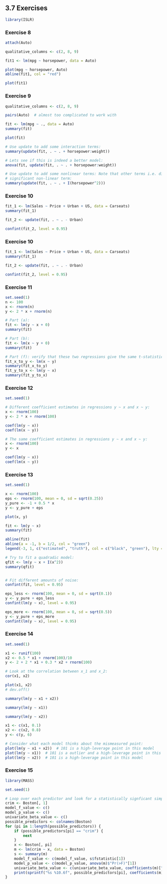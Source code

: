 ## 3.7 Exercises

```r
library(ISLR)
```

### Exercise 8

```r
attach(Auto)

qualitative_columns <- c(2, 8, 9)

fit1 <- lm(mpg ~ horsepower, data = Auto)

plot(mpg ~ horsepower, Auto)
abline(fit1, col = "red")

plot(fit1)
```

### Exercise 9

```r
qualitative_columns <- c(2, 8, 9)

pairs(Auto)  # almost too complicated to work with

fit <- lm(mpg ~ ., data = Auto)
summary(fit)

plot(fit)

# Use update to add some interaction terms:
summary(update(fit, . ~ . + horsepower:weight))

# Lets see if this is indeed a better model:
anova(fit, update(fit, . ~ . + horsepower:weight))

# Use update to add some nonlinear terms: Note that other terms i.e. displacement, weight, and accelation should also have a
# significant non-linear term:
summary(update(fit, . ~ . + I(horsepower^2)))
```


### Exercise 10

```r
fit_1 <- lm(Sales ~ Price + Urban + US, data = Carseats)
summary(fit_1)

fit_2 <- update(fit, . ~ . - Urban)

confint(fit_2, level = 0.95) 
```

### Exercise 10

```r
fit_1 <- lm(Sales ~ Price + Urban + US, data = Carseats)
summary(fit_1)

fit_2 <- update(fit, . ~ . - Urban)

confint(fit_2, level = 0.95) 
```

### Exercise 11

```r
set.seed(1)
n <- 100
x <- rnorm(n)
y <- 2 * x + rnorm(n)

# Part (a):
fit <- lm(y ~ x + 0)
summary(fit)

# Part (b):
fit <- lm(x ~ y + 0)
summary(fit)

# Part (f): verify that these two regressions give the same t-statistic
fit_x_to_y <- lm(x ~ y)
summary(fit_x_to_y)
fit_y_to_x <- lm(y ~ x)
summary(fit_y_to_x)
```

### Exercise 12

```r
set.seed(1)

# Different coefficient estimates in regressions y ~ x and x ~ y:
x <- rnorm(100)
y <- 2 * x + rnorm(100)

coef(lm(y ~ x))
coef(lm(x ~ y))

# The same coefficient estimates in regressions y ~ x and x ~ y:
x <- rnorm(100)
y <- x

coef(lm(y ~ x))
coef(lm(x ~ y))
```

### Exercise 13

```r
set.seed(1)

x <- rnorm(100)
eps <- rnorm(100, mean = 0, sd = sqrt(0.25))
y_pure <- -1 + 0.5 * x
y <- y_pure + eps

plot(x, y)

fit <- lm(y ~ x)
summary(fit)

abline(fit)
abline(a = -1, b = 1/2, col = "green")
legend(-3, 1, c("estimated", "truth"), col = c("black", "green"), lty = c(1, 1))

# Try to fit a quadradic model:
qfit <- lm(y ~ x + I(x^2))
summary(qfit)


# Fit different amounts of noise:
confint(fit, level = 0.95)

eps_less <- rnorm(100, mean = 0, sd = sqrt(0.1))
y <- y_pure + eps_less
confint(lm(y ~ x), level = 0.95)

eps_more <- rnorm(100, mean = 0, sd = sqrt(0.5))
y <- y_pure + eps_more
confint(lm(y ~ x), level = 0.95) 
```

### Exercise 14

```r
set.seed(1)

x1 <- runif(100)
x2 <- 0.5 * x1 + rnorm(100)/10
y <- 2 + 2 * x1 + 0.3 * x2 + rnorm(100)

# Look at the correlation between x_1 and x_2:
cor(x1, x2)

plot(x1, x2)
# dev.off()

summary(lm(y ~ x1 + x2))

summary(lm(y ~ x1))

summary(lm(y ~ x2))

x1 <- c(x1, 0.1)
x2 <- c(x2, 0.8)
y <- c(y, 6)

# Consider what each model thinks about the mismeasured point:
plot(lm(y ~ x1 + x2))  # 101 is a high-leverage point in this model 
plot(lm(y ~ x1))  # 101 is a outlier and a high-leverage point in this model 
plot(lm(y ~ x2))  # 101 is a high-leverage point in this model 
```

### Exercise 15

```r
library(MASS)

set.seed(1)

# Loop over each predictor and look for a statistically signficant simple linear regression:
crim <- Boston[, 1]
model_f_value <- c()
model_p_value <- c()
univariate_beta_value <- c()
possible_predictors <- colnames(Boston)
for (pi in 1:length(possible_predictors)) {
    if (possible_predictors[pi] == "crim") {
        next
    }
    x <- Boston[, pi]
    m <- lm(crim ~ x, data = Boston)
    s <- summary(m)
    model_f_value <- c(model_f_value, s$fstatistic[1])
    model_p_value <- c(model_p_value, anova(m)$"Pr(>F)"[1])
    univariate_beta_value <- c(univariate_beta_value, coefficients(m)["x"])
    print(sprintf("%s %10.6f", possible_predictors[pi], coefficients(m)["x"]))
}

```


 